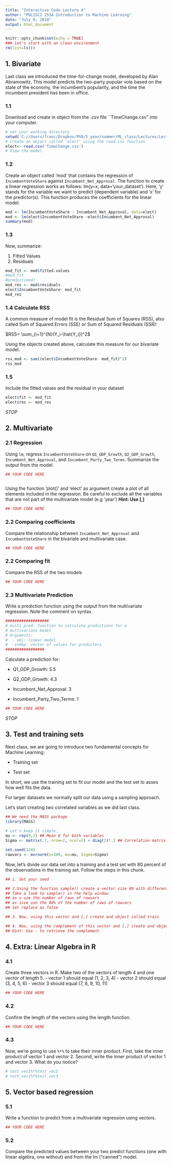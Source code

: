 ---
title: "Interactive Code Lecture 4"
author: "POLISCI 251A Introduction to Machine Learning"
date: "July 9, 2018"
output: html_document
---

```{r setup, include=FALSE}
knitr::opts_chunk$set(echo = TRUE)
### Let's start with an clean environment
rm(list=ls())
```

## 1.  Bivariate 


Last class we introduced the time-for-change model, developed by Alan Abramowitz. This model predicts the two-party popular vote based on the state of the economy, the incumbent’s popularity, and the time the incumbent president has been in office.

### 1.1

Download and create in object from the .csv file ``TimeChange.csv" into your computer. 

```{r}
# set your working directory
setwd('C://Users/franc/Dropbox/PhD/5_year/summer/ML_class/Lectures/Lecture3')
# Create an object called 'elect' using the read.csv function
elect<- read.csv('TimeChange.csv')
# View the model
```

### 1.2

Create an object called 'mod' that contains the regression of `IncumbentVoteShare` against `Incumbent_Net_Approval`. The function to create a linear regression works as follows: lm(y~x, data='your_dataset'). Here, 'y' stands for the variable we want to predict (dependent variable) and 'x' for the predictor(s). This function produces the coefficients for the linear model. 

```{r}
mod <- lm(IncumbentVoteShare ~ Incumbent_Net_Approval, data=elect)
mod <- lm(elect$IncumbentVoteShare ~elect$Incumbent_Net_Approval)
summary(mod)
```

### 1.3 

Now, summarize:

1) Fitted Values
2) Residuals

```{r}
mod_fit <- mod$fitted.values
#mod_fit
#predict(mod)
mod_res <- mod$residuals
elect$IncumbentVoteShare- mod_fit
mod_res
```


### 1.4 Calculate RSS

A common measure of model fit is the Residual Sum of Squares (RSS), also called Sum of Squared Errors (SSE) or Sum of Squared Residuals (SSR):

$RSS= \sum_{i=1}^{N}(Y_i-\hat{Y_i})^2$

Using the objects created above, calculate this measure for our bivariate model. 

```{r}
rss_mod <- sum((elect$IncumbentVoteShare- mod_fit)^2)
rss_mod
```


### 1.5

Include the fitted values and the residual in your dataset

```{r}
elect$fit <- mod_fit
elect$res <- mod_res
```



*STOP*

## 2. Multivariate 

### 2.1 Regression

Using `lm`, regress `IncumbentVoteShare` on `Q1_GDP_Growth`, `Q2_GDP_Growth`, `Incumbent_Net_Approval`, and `Incumbent_Party_Two_Terms`. Summarize the output from the model.

```{r}
## YOUR CODE HERE



```


Using the function 'plot()' and 'elect' as argument create a plot of all elements included in the regression. Be careful to exclude all the variables that are not part of the multivariate model (e.g 'year') **Hint: Use [,]**

```{r}
## YOUR CODE HERE

```



### 2.2 Comparing coefficients

Compare the relationship between `Incumbent_Net_Approval` and `IncumbentVoteShare` in the bivariate and multivariate case.

```{r}
## YOUR CODE HERE

```

### 2.2 Comparing fit


Compare the RSS of the two models

```{r}
## YOUR CODE HERE

```


### 2.3 Multivariate Prediction

Write a prediction function using the output from the multivariate regression. Note the comment on syntax. 

```{r}
###################
# multi_pred: function to calculate predictions for a 
# multivariate model
# Arguments: 
#  - obj: linear model
#  -indep: vector of values for predictors
#################

```

Calculate a prediction for:

- Q1_GDP_Growth: 5.5

- Q2_GDP_Growth: 4.3

- Incumbent_Net_Approval: 3

- Incumbent_Party_Two_Terms: 1

```{r}
## YOUR CODE HERE

```

*STOP*

## 3. Test and training sets

Next class, we are going to introduce two fundamental concepts for Machine Learning: 

- Training set

- Test set

In short, we use the training set to fit our model and the test set to asses how well fits the data. 

For larger datasets we normally split our data using a sampling approach. 

Let's start creating two correlated variables as we did last class. 

```{r}
## We need the MASS package
library(MASS)
 
# Let's keep it simple, 
mu <- rep(0,2) ## Mean 0 for both variables
Sigma <- matrix(.7, nrow=2, ncol=2) + diag(2)*.3 ## Correlation matrix

set.seed(124)
rawvars <- mvrnorm(n=100, mu=mu, Sigma=Sigma)
```

Now, let's divide our data set into a training and a test set with 80 percent of the observations in the training set. Follow the steps in this chunk. 

```{r}
## 1. Set your seed

## 2.Using the function sample() create a vector size 80 with different row numbers
## Take a look to sample() in the help window
## as x use the number of raws of rawvars
## as size use the 80% of the number of raws of rawvars
## Set replace as false

## 3. Now, using this vector and [,] create and object called train

## 4. Now, using the complement of this vector and [,] create and object called test
## Hint: Use - to retrieve the complement

```



## 4. Extra:  Linear Algebra in R ###

### 4.1

Create three vectors in R.  Make two of the vectors of length 4 and one vector of length 5.
- vector 1 should equal (1, 2, 3, 4)
- vector 2 should equal (3, 4, 5, 6)
- vector 3 should equal (7, 8, 9, 10, 11)

```{r}
## YOUR CODE HERE

```

### 4.2

Confirm the length of the vectors using the length function.

```{r}
## YOUR CODE HERE

```

### 4.3

Now, we're going to use `%*%` to take their inner product. First, take the inner product of vector 1 and vector 2. Second, write the inner product of vector 1 and vector 3. What do you notice? 

```{r}
# test_vec1%*%test_vec2
# test_vec1%*%test_vec3
```

## 5. Vector based regression

### 5.1 

Write a function to predict from a multivariate regression using vectors.

```{r}
## YOUR CODE HERE


```

### 5.2

Compare the predicted values between your two predict functions (one with linear algebra, one without) and from the lm ("canned") model.

```{r}

```








